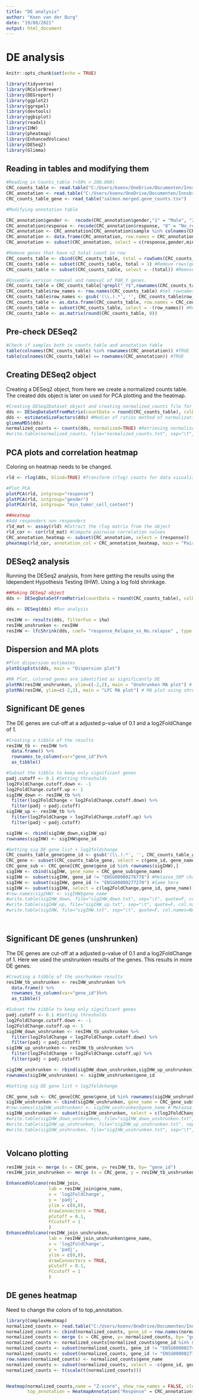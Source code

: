 ---
title: "DE analysis"
author: "Koen van der Burg"
date: "19/08/2021"
output: html_document
---

# DE analysis

```{r setup, include=FALSE}
knitr::opts_chunk$set(echo = TRUE)
```

```{r loading library, echo = FALSE, include=FALSE, message=FALSE, warning=FALSE}
library(tidyverse)
library(RColorBrewer)
library(DEGreport)
library(ggplot2)
library(ggrepel)
library(devtools)
library(ggbiplot)
library(readxl)
library(IHW)
library(pheatmap)
library(EnhancedVolcano)
library(DESeq2)
library(Glimma)
```

## Reading in tables and modifying them
```{r CRC_loading,message=FALSE, warning=FALSE}
#Reading in Counts_table (>50% > 200.000)
CRC_counts_table <- read.table("C:/Users/koenv/OneDrive/Documenten/Innsbruck_project/analysis/Saved_files/Counts_table_DeSeq")
CRC_annotation <- read.table("C:/Users/koenv/OneDrive/Documenten/Innsbruck_project/analysis/Saved_files/Annotation_table")
CRC_counts_table_gene <- read_table("salmon.merged.gene_counts.tsv")

#Modifying annotation table

CRC_annotation$gender <-  recode(CRC_annotation$gender,"1" = "Male", "2" = "Female")
CRC_annotation$response <- recode(CRC_annotation$response, "0" = "No_relapse", "1" = "Relapse")
CRC_annotation <- CRC_annotation[CRC_annotation$sample %in% colnames(CRC_counts_table),] #Remove samples that don't have 200.000 counts
CRC_annotation <- data.frame(CRC_annotation, row.names = CRC_annotation$sample)#Set rownames to sample names
CRC_annotation <- subset(CRC_annotation, select = c(response,gender,min_tumor_cell_content))#Remove sample column

#Remove genes that have <2 total count in row
CRC_counts_table <- cbind(CRC_counts_table, total = rowSums(CRC_counts_table)) #Create column with total rowcounts
CRC_counts_table <- subset(CRC_counts_table, total > 1) #Remove rows(genes) with less than 2 counts
CRC_counts_table <- subset(CRC_counts_table, select = -(total)) #Remove total column

#Ensemble version removal and removal of PAR_Y genes.
CRC_counts_table = CRC_counts_table[!grepl("_Y$",rownames(CRC_counts_table)),] #Remove rows that end with the PAR_Y gene_id
CRC_counts_table$row_names <- row.names(CRC_counts_table) #Set rownames to column rownames
CRC_counts_table$row_names <- gsub('(\\.).*', '', CRC_counts_table$row_names) #Change rownames by removing ensmbl ID
CRC_counts_table <- as.data.frame(CRC_counts_table, row.names = CRC_counts_table$row_names) #Convert back to correct state
CRC_counts_table <- subset(CRC_counts_table, select = -(row_names)) #Removal of row_names column
CRC_counts_table <- as.matrix(round(CRC_counts_table, 0))
```


## Pre-check DESeq2 
```{r check, results='hide',message=FALSE, warning=FALSE}
#Check if samples both in counts_table and annotation table
table(colnames(CRC_counts_table) %in% rownames(CRC_annotation)) #TRUE
table(colnames(CRC_counts_table) == rownames(CRC_annotation)) #TRUE

```

## Creating DESeq2 object
Creating a DESeq2 object, from here we create a normalized counts table. The created dds object is later on used for PCA plotting and the heatmap.
```{r normalized_counts,message=FALSE, warning=FALSE}
#Creating DESeq2Dataset object and creating normalized_counts file for later use.
dds <- DESeqDataSetFromMatrix(countData = round(CRC_counts_table), colData = CRC_annotation, design = ~ response)
dds <- estimateSizeFactors(dds) #Median of ratios method of normalization, DeSeq() function does this automatically usually
glimmaMDS(dds)
normalized_counts <- counts(dds, normalized=TRUE) #Retrieving normalized counts matrix
#write.table(normalized_counts, file="normalized_counts.txt", sep="\t", quote=F, col.names=NA)
```


## PCA plots and correlation heatmap
Coloring on heatmap needs to be changed. 
```{r QC,message=FALSE, warning=FALSE}
rld <- rlog(dds, blind=TRUE) #Transform (rlog) counts for data visualization (Maybe use vst() to make it faster samples>20)

#Plot PCA 
plotPCA(rld, intgroup="response")
plotPCA(rld, intgroup="gender")
plotPCA(rld, intgroup= "min_tumor_cell_content")

##Heatmap
#Add responders non responders
rld_mat <- assay(rld) #Extract the rlog matrix from the object
rld_cor <- cor(rld_mat) #Compute pairwise correlation values
CRC_annotation_heatmap <- subset(CRC_annotation, select = (response))
pheatmap(rld_cor, annotation_col = CRC_annotation_heatmap, main = "Pairwise correlation values", ) #Plot heatmap using the correlation matrix and the metadata object
```

## DESeq2 analysis
Running the DESeq2 analysis, from here getting the results using the Idependent Hypothesis Testing (IHW). Using a log fold shrinkage. 
```{r DESeq2,message=FALSE, warning=FALSE}
##Making DESeq2 object
dds <- DESeqDataSetFromMatrix(countData = round(CRC_counts_table), colData = CRC_annotation, design = ~ response) #Object creation

dds <- DESeq(dds) #Run analysis

resIHW <- results(dds, filterFun = ihw)
resIHW_unshrunken <- resIHW
resIHW <- lfcShrink(dds, coef= "response_Relapse_vs_No.relapse" , type = "normal") #applying fold change shrinkage
```

## Dispersion and MA plots
```{r MAplot,message=FALSE, warning=FALSE}
#Plot dispersion estimates
plotDispEsts(dds, main = "Dispersion plot")

#MA Plot, colored genes are identified as significantly DE
plotMA(resIHW_unshrunken, ylim=c(-2,2), main = "Unshrunken MA plot") # MA plot using unshrunken fold changes
plotMA(resIHW, ylim=c(-2,2), main = "LFC MA plot") # MA plot using shrunken fold changes

```
## Significant DE genes
The DE genes are cut-off at a adjusted p-value of 0.1 and a log2FoldChange of 1.
```{r sig_genes,message=FALSE, warning=FALSE}
#Creating a tibble of the results
resIHW_tb <- resIHW %>%
  data.frame() %>%
  rownames_to_column(var="gene_id")%>%
  as_tibble()

#Subset the tibble to keep only significant genes
padj.cutoff <- 0.1 #Setting thresholds
log2FoldChange.cutoff.down <- -1 
log2FoldChange.cutoff.up <- 1
sigIHW_down <- resIHW_tb %>%
  filter(log2FoldChange < log2FoldChange.cutoff.down) %>%
  filter(padj < padj.cutoff)
sigIHW_up <- resIHW_tb %>%
  filter(log2FoldChange > log2FoldChange.cutoff.up) %>%
  filter(padj < padj.cutoff)

sigIHW <- rbind(sigIHW_down,sigIHW_up)
rownames(sigIHW) <- sigIHW$gene_id

#Getting sig DE gene list + log2foldchange
CRC_counts_table_gene$gene_id <- gsub('(\\.).*', '', CRC_counts_table_gene$gene_id) #Change rownames by removing ensmbl ID
CRC_gene <- subset(CRC_counts_table_gene, select = c(gene_id, gene_name))
CRC_gene_sub <- CRC_gene[CRC_gene$gene_id %in% rownames(sigIHW),]
sigIHW <- cbind(sigIHW, gene_name = CRC_gene_sub$gene_name)
sigIHW <- subset(sigIHW, gene_id != "ENSG00000276778") #Metazoa_SRP change removal
sigIHW <- subset(sigIHW, gene_id != "ENSG00000277270") #Same here
sigIHW <- subset(sigIHW, select = c(log2FoldChange,gene_id, gene_name))
#row.names(sigIHW) <- sigIHW$gene_name
#write.table(sigIHW_down, file="sigIHW_down.txt", sep="\t", quote=F, col.names=NA)
#write.table(sigIHW_up, file="sigIHW_up.txt", sep="\t", quote=F, col.names=NA)
#write.table(sigIHW, file="sigIHW.txt", sep="\t", quote=F, col.names=NA)




```   
## Significant DE genes (unshrunken)
The DE genes are cut-off at a adjusted p-value of 0.1 and a log2FoldChange of 1. Here we used the unshrunken results of the genes. This results in more DE genes. 

```{r sig_genes_unshrunken,message=FALSE, warning=FALSE}

#Creating a tibble of the unsrhunken results
resIHW_tb_unshrunken <- resIHW_unshrunken %>%
  data.frame() %>%
  rownames_to_column(var="gene_id")%>%
  as_tibble()

#Subset the tibble to keep only significant genes
padj.cutoff <- 0.1 #Setting thresholds
log2FoldChange.cutoff.down <- -1 
log2FoldChange.cutoff.up <- 1
sigIHW_down_unshrunken <- resIHW_tb_unshrunken %>%
  filter(log2FoldChange < log2FoldChange.cutoff.down) %>%
  filter(padj < padj.cutoff)
sigIHW_up_unshrunken <- resIHW_tb_unshrunken %>%
  filter(log2FoldChange > log2FoldChange.cutoff.up) %>%
  filter(padj < padj.cutoff)

sigIHW_unshrunken <- rbind(sigIHW_down_unshrunken,sigIHW_up_unshrunken)
rownames(sigIHW_unshrunken) <- sigIHW_unshrunken$gene_id

#Getting sig DE gene list + log2foldchange

CRC_gene_sub <- CRC_gene[CRC_gene$gene_id %in% rownames(sigIHW_unshrunken),]
sigIHW_unshrunken <- cbind(sigIHW_unshrunken, gene_name = CRC_gene_sub$gene_name)
#row.names(sigIHW_unshrunken) <- sigIHW_unshrunken$gene_name #‘Metazoa_SRP’, ‘Y_RNA’ duplicates
sigIHW_unshrunken <- subset(sigIHW_unshrunken, select = c(log2FoldChange,gene_id,gene_name))
#write.table(sigIHW_down_unshrunken, file="sigIHW_down_unshrunken.txt", sep="\t", quote=F, col.names=NA)
#write.table(sigIHW_up_unshrunken, file="sigIHW_up_unshrunken.txt", sep="\t", quote=F, col.names=NA)
#write.table(sigIHW_unshrunken, file="sigIHW_unshrunken.txt", sep="\t", quote=F, col.names=NA)



```   

## Volcano plotting
```{r Volcano_plotting, fig.height=10, fig.width=10,message=FALSE, warning=FALSE }

resIHW_join <- merge (x = CRC_gene, y= resIHW_tb, by= "gene_id")
resIHW_join_unshrunken <- merge (x = CRC_gene, y = resIHW_tb_unshrunken, by= "gene_id")

EnhancedVolcano(resIHW_join,
                lab = resIHW_join$gene_name,
                x = 'log2FoldChange',
                y = 'padj',
                ylim = c(0,8),
                drawConnectors = TRUE,
                pCutoff = 0.1, 
                FCcutoff = 1
                )
EnhancedVolcano(resIHW_join_unshrunken,
                lab = resIHW_join_unshrunken$gene_name,
                x = 'log2FoldChange',
                y = 'padj',
                ylim = c(0,8),
                drawConnectors = TRUE,
                pCutoff = 0.1, 
                FCcutoff = 1
                )
```


## DE genes heatmap
Need to change the colors of to top_annotation. 
```{r Heatmap,message=FALSE, warning=FALSE}
library(ComplexHeatmap)
normalized_counts <- read.table("C:/Users/koenv/OneDrive/Documenten/Innsbruck_project/analysis/normalized_counts.txt")
normalized_counts <- cbind(normalized_counts, gene_id = row.names(normalized_counts))
normalized_counts <- merge (x = CRC_gene, y= normalized_counts, by= "gene_id")
normalized_counts <- normalized_counts[normalized_counts$gene_id %in% sigIHW$gene_id ,]
normalized_counts <- subset(normalized_counts, gene_id != "ENSG00000274701") #Metazoa_SRP change removal
normalized_counts <- subset(normalized_counts, gene_id != "ENSG00000277250")
row.names(normalized_counts) <- normalized_counts$gene_name
normalized_counts <- subset(normalized_counts, select = -c(gene_id, gene_name))
normalized_counts <- t(scale(t(normalized_counts)))


Heatmap(normalized_counts,name = "Z-score", show_row_names = FALSE, cluster_rows = FALSE,
        top_annotation = HeatmapAnnotation("Response" = CRC_annotation$response))
```


